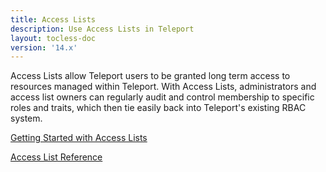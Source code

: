 ```yaml
---
title: Access Lists
description: Use Access Lists in Teleport
layout: tocless-doc
version: '14.x'
---
```


Access Lists allow Teleport users to be granted long term access to resources
managed within Teleport. With Access Lists, administrators and access list
owners can regularly audit and control membership to specific roles and
traits, which then tie easily back into Teleport's existing RBAC system.

[Getting Started with Access Lists](/docs/ver/14.x/access-controls/access-lists/guide)

[Access List Reference](/docs/ver/14.x/access-controls/access-lists/reference)
